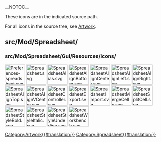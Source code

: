 __NOTOC__
<languages/>
<translate>

<!--T:1-->
These icons are in the indicated source path. 

<!--T:2-->
For all icons in the source tree, see [[Artwork|Artwork]].

== src/Mod/Spreadsheet/ == <!--T:3-->

=== src/Mod/Spreadsheet/Gui/Resources/icons/ === <!--T:4-->

</translate>
[[File:Preferences-spreadsheet.svg|64px]]
[[File:Spreadsheet.svg|64px]]
[[File:SpreadsheetAlias.svg|64px]]
[[File:SpreadsheetAlignBottom.svg|64px]]
[[File:SpreadsheetAlignCenter.svg|64px]]
[[File:SpreadsheetAlignLeft.svg|64px]]
[[File:SpreadsheetAlignRight.svg|64px]]
[[File:SpreadsheetAlignTop.svg|64px]]
[[File:SpreadsheetAlignVCenter.svg|64px]]
[[File:SpreadsheetController.svg|64px]]
[[File:SpreadsheetExport.svg|64px]]
[[File:SpreadsheetImport.svg|64px]]
[[File:SpreadsheetMergeCells.svg|64px]]
[[File:SpreadsheetSplitCell.svg|64px]]
[[File:SpreadsheetStyleBold.svg|64px]]
[[File:SpreadsheetStyleItalic.svg|64px]]
[[File:SpreadsheetStyleUnderline.svg|64px]]
[[File:SpreadsheetWorkbench.svg|64px]]
<translate>


</translate>
[[Category:Artwork{{#translation:}}]]
<noinclude>[[Category:Spreadsheet{{#translation:}}]]</noinclude> <!-- we don't want this transcluded -->